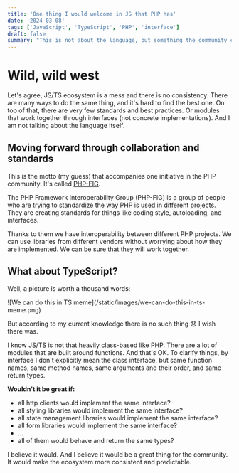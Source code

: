 ```yaml
---
title: 'One thing I would welcome in JS that PHP has'
date: '2024-03-08'
tags: ['JavaScript', 'TypeScript', 'PHP', 'interface']
draft: false
summary: "This is not about the language, but something the community created for its users."
---
```


# Wild, wild west

Let's agree, JS/TS ecosystem is a mess and there is no consistency. There are many ways to do the same thing, and it's
hard to find the best one. On top of that, there are very few standards and best practices.
Or modules that work together through interfaces (not concrete implementations). And I am not talking about the language
itself.

## Moving forward through collaboration and standards

This is the motto (my guess) that accompanies one initiative in the PHP community. It's called [PHP-FIG](https://www.php-fig.org/).

The PHP Framework Interoperability Group (PHP-FIG) is a group of people who are trying to standardize the way PHP is used in
different projects. They are creating standards for things like coding style, autoloading, and interfaces.

Thanks to them we have interoperability between different PHP projects. We can use libraries from different vendors
without worrying about how they are implemented. We can be sure that they will work together.

## What about TypeScript?

Well, a picture is worth a thousand words:

<div className="flex justify-center items-center">
    ![We can do this in TS meme](/static/images/we-can-do-this-in-ts-meme.png)
</div>

But according to my current knowledge there is no such thing 😞 I wish there was.

I know JS/TS is not that heavily class-based like PHP. There are a lot of modules that are built around functions.
And that's OK. To clarify things, by interface I don't explicitly mean the class interface, but same function names,
same method names, same arguments and their order, and same return types.

**Wouldn't it be great if:**
 - all http clients would implement the same interface?
 - all styling libraries would implement the same interface?
 - all state management libraries would implement the same interface?
 - all form libraries would implement the same interface?
 - ...
 - all of them would behave and return the same types?

I believe it would. And I believe it would be a great thing for the community. It would make the ecosystem more
consistent and predictable.
